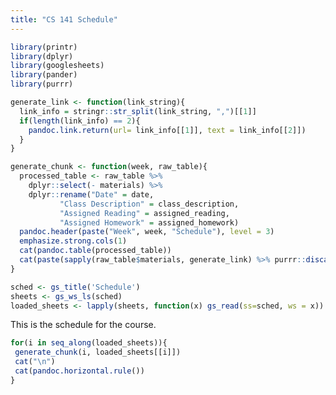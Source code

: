 ```yaml
---
title: "CS 141 Schedule"
---
```

```r
library(printr)
library(dplyr)
library(googlesheets)
library(pander)
library(purrr)

generate_link <- function(link_string){
  link_info = stringr::str_split(link_string, ",")[[1]]
  if(length(link_info) == 2){
    pandoc.link.return(url= link_info[[1]], text = link_info[[2]])
  }
}

generate_chunk <- function(week, raw_table){
  processed_table <- raw_table %>%
    dplyr::select(- materials) %>%
    dplyr::rename("Date" = date, 
           "Class Description" = class_description,
           "Assigned Reading" = assigned_reading,
           "Assigned Homework" = assigned_homework)
  pandoc.header(paste("Week", week, "Schedule"), level = 3)
  emphasize.strong.cols(1)
  cat(pandoc.table(processed_table))
  cat(paste(sapply(raw_table$materials, generate_link) %>% purrr::discard(is.null), sep = "\n"))
}
```

```r
sched <- gs_title('Schedule')
sheets <- gs_ws_ls(sched)
loaded_sheets <- lapply(sheets, function(x) gs_read(ss=sched, ws = x))
```

This is the schedule for the course.

```r
for(i in seq_along(loaded_sheets)){
 generate_chunk(i, loaded_sheets[[i]]) 
 cat("\n")
 cat(pandoc.horizontal.rule())
}
```

